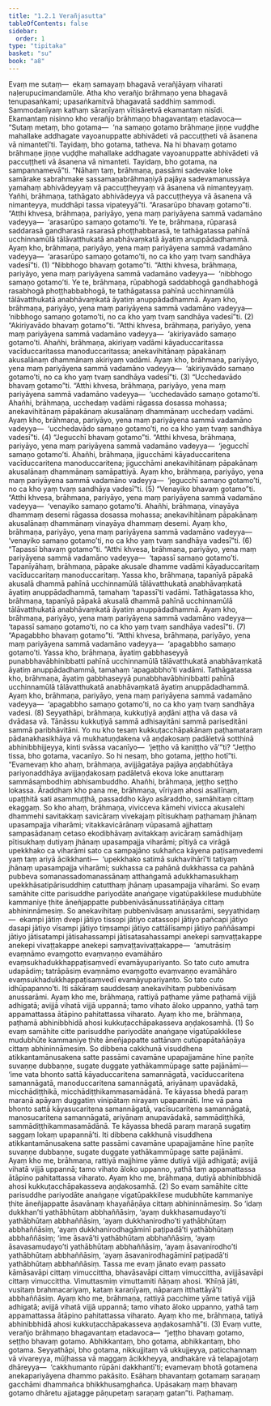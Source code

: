 ```yaml
---
title: "1.2.1 Verañjasutta"
tableOfContents: false
sidebar:
  order: 1
type: "tipitaka"
basket: "su"
book: "a8"
---
```



<DynamicBreadcrumb />

<Division number="11" book="a8">

<Paragraph number="92" book="a8">
Evaṃ me sutaṃ—  ekaṃ samayaṃ bhagavā verañjāyaṃ viharati naḷerupucimandamūle. Atha kho verañjo brāhmaṇo yena bhagavā tenupasaṅkami; upasaṅkamitvā bhagavatā saddhiṃ sammodi. Sammodanīyaṃ kathaṃ sāraṇīyaṃ vītisāretvā ekamantaṃ nisīdi. Ekamantaṃ nisinno kho verañjo brāhmaṇo bhagavantaṃ etadavoca—
</Paragraph>

<Paragraph number="93" book="a8">
“Sutaṃ metaṃ, bho gotama—  ‘na samaṇo gotamo brāhmaṇe jiṇṇe vuḍḍhe mahallake addhagate vayoanuppatte abhivādeti vā paccuṭṭheti vā āsanena vā nimantetī’ti. Tayidaṃ, bho gotama, tatheva. Na hi bhavaṃ gotamo brāhmaṇe jiṇṇe vuḍḍhe mahallake addhagate vayoanuppatte abhivādeti vā paccuṭṭheti vā āsanena vā nimanteti. Tayidaṃ, bho gotama, na sampannamevā”ti. “Nāhaṃ taṃ, brāhmaṇa, passāmi sadevake loke samārake sabrahmake sassamaṇabrāhmaṇiyā pajāya sadevamanussāya yamahaṃ abhivādeyyaṃ vā paccuṭṭheyyaṃ vā āsanena vā nimanteyyaṃ. Yañhi, brāhmaṇa, tathāgato abhivādeyya vā paccuṭṭheyya vā āsanena vā nimanteyya, muddhāpi tassa vipateyyā”ti.
</Paragraph>

<Paragraph number="94" book="a8">
“Arasarūpo bhavaṃ gotamo”ti. “Atthi khvesa, brāhmaṇa, pariyāyo, yena maṃ pariyāyena sammā vadamāno vadeyya—  ‘arasarūpo samaṇo gotamo’ti. Ye te, brāhmaṇa, rūparasā saddarasā gandharasā rasarasā phoṭṭhabbarasā, te tathāgatassa pahīnā ucchinnamūlā tālāvatthukatā anabhāvaṃkatā āyatiṃ anuppādadhammā. Ayaṃ kho, brāhmaṇa, pariyāyo, yena maṃ pariyāyena sammā vadamāno vadeyya—  ‘arasarūpo samaṇo gotamo’ti, no ca kho yaṃ tvaṃ sandhāya vadesī”ti. (1)
</Paragraph>

<Paragraph number="95" book="a8">
“Nibbhogo bhavaṃ gotamo”ti. “Atthi khvesa, brāhmaṇa, pariyāyo, yena maṃ pariyāyena sammā vadamāno vadeyya—  ‘nibbhogo samaṇo gotamo’ti. Ye te, brāhmaṇa, rūpabhogā saddabhogā gandhabhogā rasabhogā phoṭṭhabbabhogā, te tathāgatassa pahīnā ucchinnamūlā tālāvatthukatā anabhāvaṃkatā āyatiṃ anuppādadhammā. Ayaṃ kho, brāhmaṇa, pariyāyo, yena maṃ pariyāyena sammā vadamāno vadeyya—  ‘nibbhogo samaṇo gotamo’ti, no ca kho yaṃ tvaṃ sandhāya vadesī”ti. (2)
</Paragraph>

<Paragraph number="96" book="a8">
“Akiriyavādo bhavaṃ gotamo”ti. “Atthi khvesa, brāhmaṇa, pariyāyo, yena maṃ pariyāyena sammā vadamāno vadeyya—  ‘akiriyavādo samaṇo gotamo’ti. Ahañhi, brāhmaṇa, akiriyaṃ vadāmi kāyaduccaritassa vacīduccaritassa manoduccaritassa; anekavihitānaṃ pāpakānaṃ akusalānaṃ dhammānaṃ akiriyaṃ vadāmi. Ayaṃ kho, brāhmaṇa, pariyāyo, yena maṃ pariyāyena sammā vadamāno vadeyya—  ‘akiriyavādo samaṇo gotamo’ti, no ca kho yaṃ tvaṃ sandhāya vadesī”ti. (3)
</Paragraph>

<Paragraph number="97" book="a8">
“Ucchedavādo bhavaṃ gotamo”ti. “Atthi khvesa, brāhmaṇa, pariyāyo, yena maṃ pariyāyena sammā vadamāno vadeyya—  ‘ucchedavādo samaṇo gotamo’ti. Ahañhi, brāhmaṇa, ucchedaṃ vadāmi rāgassa dosassa mohassa; anekavihitānaṃ pāpakānaṃ akusalānaṃ dhammānaṃ ucchedaṃ vadāmi. Ayaṃ kho, brāhmaṇa, pariyāyo, yena maṃ pariyāyena sammā vadamāno vadeyya—  ‘ucchedavādo samaṇo gotamo’ti, no ca kho yaṃ tvaṃ sandhāya vadesī”ti. (4)
</Paragraph>

<Paragraph number="98" book="a8">
“Jegucchī bhavaṃ gotamo”ti. “Atthi khvesa, brāhmaṇa, pariyāyo, yena maṃ pariyāyena sammā vadamāno vadeyya—  ‘jegucchī samaṇo gotamo’ti. Ahañhi, brāhmaṇa, jigucchāmi kāyaduccaritena vacīduccaritena manoduccaritena; jigucchāmi anekavihitānaṃ pāpakānaṃ akusalānaṃ dhammānaṃ samāpattiyā. Ayaṃ kho, brāhmaṇa, pariyāyo, yena maṃ pariyāyena sammā vadamāno vadeyya—  ‘jegucchī samaṇo gotamo’ti, no ca kho yaṃ tvaṃ sandhāya vadesī”ti. (5)
</Paragraph>

<Paragraph number="99" book="a8">
“Venayiko bhavaṃ gotamo”ti. “Atthi khvesa, brāhmaṇa, pariyāyo, yena maṃ pariyāyena sammā vadamāno vadeyya—  ‘venayiko samaṇo gotamo’ti. Ahañhi, brāhmaṇa, vinayāya dhammaṃ desemi rāgassa dosassa mohassa; anekavihitānaṃ pāpakānaṃ akusalānaṃ dhammānaṃ vinayāya dhammaṃ desemi. Ayaṃ kho, brāhmaṇa, pariyāyo, yena maṃ pariyāyena sammā vadamāno vadeyya—  ‘venayiko samaṇo gotamo’ti, no ca kho yaṃ tvaṃ sandhāya vadesī”ti. (6)
</Paragraph>

<Paragraph number="100" book="a8">
“Tapassī bhavaṃ gotamo”ti. “Atthi khvesa, brāhmaṇa, pariyāyo, yena maṃ pariyāyena sammā vadamāno vadeyya—  ‘tapassī samaṇo gotamo’ti. Tapanīyāhaṃ, brāhmaṇa, pāpake akusale dhamme vadāmi kāyaduccaritaṃ vacīduccaritaṃ manoduccaritaṃ. Yassa kho, brāhmaṇa, tapanīyā pāpakā akusalā dhammā pahīnā ucchinnamūlā tālāvatthukatā anabhāvaṃkatā āyatiṃ anuppādadhammā, tamahaṃ ‘tapassī’ti vadāmi. Tathāgatassa kho, brāhmaṇa, tapanīyā pāpakā akusalā dhammā pahīnā ucchinnamūlā tālāvatthukatā anabhāvaṃkatā āyatiṃ anuppādadhammā. Ayaṃ kho, brāhmaṇa, pariyāyo, yena maṃ pariyāyena sammā vadamāno vadeyya—  ‘tapassī samaṇo gotamo’ti, no ca kho yaṃ tvaṃ sandhāya vadesī”ti. (7)
</Paragraph>

<Paragraph number="101" book="a8">
“Apagabbho bhavaṃ gotamo”ti. “Atthi khvesa, brāhmaṇa, pariyāyo, yena maṃ pariyāyena sammā vadamāno vadeyya—  ‘apagabbho samaṇo gotamo’ti. Yassa kho, brāhmaṇa, āyatiṃ gabbhaseyyā punabbhavābhinibbatti pahīnā ucchinnamūlā tālāvatthukatā anabhāvaṃkatā āyatiṃ anuppādadhammā, tamahaṃ ‘apagabbho’ti vadāmi. Tathāgatassa kho, brāhmaṇa, āyatiṃ gabbhaseyyā punabbhavābhinibbatti pahīnā ucchinnamūlā tālāvatthukatā anabhāvaṃkatā āyatiṃ anuppādadhammā. Ayaṃ kho, brāhmaṇa, pariyāyo, yena maṃ pariyāyena sammā vadamāno vadeyya—  ‘apagabbho samaṇo gotamo’ti, no ca kho yaṃ tvaṃ sandhāya vadesi. (8)
</Paragraph>

<Paragraph number="102" book="a8">
Seyyathāpi, brāhmaṇa, kukkuṭiyā aṇḍāni aṭṭha vā dasa vā dvādasa vā. Tānāssu kukkuṭiyā sammā adhisayitāni sammā pariseditāni sammā paribhāvitāni. Yo nu kho tesaṃ kukkuṭacchāpakānaṃ paṭhamataraṃ pādanakhasikhāya vā mukhatuṇḍakena vā aṇḍakosaṃ padāletvā sotthinā abhinibbhijjeyya, kinti svāssa vacanīyo—  ‘jeṭṭho vā kaniṭṭho vā’”ti? “Jeṭṭho tissa, bho gotama, vacanīyo. So hi nesaṃ, bho gotama, jeṭṭho hotī”ti.
</Paragraph>

<Paragraph number="103" book="a8">
“Evamevaṃ kho ahaṃ, brāhmaṇa, avijjāgatāya pajāya aṇḍabhūtāya pariyonaddhāya avijjaṇḍakosaṃ padāletvā ekova loke anuttaraṃ sammāsambodhiṃ abhisambuddho. Ahañhi, brāhmaṇa, jeṭṭho seṭṭho lokassa.
</Paragraph>

<Paragraph number="104" book="a8">
Āraddhaṃ kho pana me, brāhmaṇa, vīriyaṃ ahosi asallīnaṃ, upaṭṭhitā sati asammuṭṭhā, passaddho kāyo asāraddho, samāhitaṃ cittaṃ ekaggaṃ. So kho ahaṃ, brāhmaṇa, vivicceva kāmehi vivicca akusalehi dhammehi savitakkaṃ savicāraṃ vivekajaṃ pītisukhaṃ paṭhamaṃ jhānaṃ upasampajja viharāmi; vitakkavicārānaṃ vūpasamā ajjhattaṃ sampasādanaṃ cetaso ekodibhāvaṃ avitakkaṃ avicāraṃ samādhijaṃ pītisukhaṃ dutiyaṃ jhānaṃ upasampajja viharāmi; pītiyā ca virāgā upekkhako ca viharāmi sato ca sampajāno sukhañca kāyena paṭisaṃvedemi yaṃ taṃ ariyā ācikkhanti—  ‘upekkhako satimā sukhavihārī’ti tatiyaṃ jhānaṃ upasampajja viharāmi; sukhassa ca pahānā dukkhassa ca pahānā pubbeva somanassadomanassānaṃ atthaṅgamā adukkhamasukhaṃ upekkhāsatipārisuddhiṃ catutthaṃ jhānaṃ upasampajja viharāmi.
</Paragraph>

<Paragraph number="105" book="a8">
So evaṃ samāhite citte parisuddhe pariyodāte anaṅgaṇe vigatūpakkilese mudubhūte kammaniye ṭhite āneñjappatte pubbenivāsānussatiñāṇāya cittaṃ abhininnāmesiṃ. So anekavihitaṃ pubbenivāsaṃ anussarāmi, seyyathidaṃ—  ekampi jātiṃ dvepi jātiyo tissopi jātiyo catassopi jātiyo pañcapi jātiyo dasapi jātiyo vīsampi jātiyo tiṃsampi jātiyo cattālīsampi jātiyo paññāsampi jātiyo jātisatampi jātisahassampi jātisatasahassampi anekepi saṃvaṭṭakappe anekepi vivaṭṭakappe anekepi saṃvaṭṭavivaṭṭakappe—  ‘amutrāsiṃ evaṃnāmo evaṃgotto evaṃvaṇṇo evamāhāro evaṃsukhadukkhappaṭisaṃvedī evamāyupariyanto. So tato cuto amutra udapādiṃ; tatrāpāsiṃ evaṃnāmo evaṃgotto evaṃvaṇṇo evamāhāro evaṃsukhadukkhappaṭisaṃvedī evamāyupariyanto. So tato cuto idhūpapanno’ti. Iti sākāraṃ sauddesaṃ anekavihitaṃ pubbenivāsaṃ anussarāmi.
</Paragraph>

<Paragraph number="106" book="a8">
Ayaṃ kho me, brāhmaṇa, rattiyā paṭhame yāme paṭhamā vijjā adhigatā; avijjā vihatā vijjā uppannā; tamo vihato āloko uppanno, yathā taṃ appamattassa ātāpino pahitattassa viharato. Ayaṃ kho me, brāhmaṇa, paṭhamā abhinibbhidā ahosi kukkuṭacchāpakasseva aṇḍakosamhā. (1)
</Paragraph>

<Paragraph number="107" book="a8">
So evaṃ samāhite citte parisuddhe pariyodāte anaṅgaṇe vigatūpakkilese mudubhūte kammaniye ṭhite āneñjappatte sattānaṃ cutūpapātañāṇāya cittaṃ abhininnāmesiṃ. So dibbena cakkhunā visuddhena atikkantamānusakena satte passāmi cavamāne upapajjamāne hīne paṇīte suvaṇṇe dubbaṇṇe, sugate duggate yathākammūpage satte pajānāmi—  ‘ime vata bhonto sattā kāyaduccaritena samannāgatā, vacīduccaritena samannāgatā, manoduccaritena samannāgatā, ariyānaṃ upavādakā, micchādiṭṭhikā, micchādiṭṭhikammasamādānā. Te kāyassa bhedā paraṃ maraṇā apāyaṃ duggatiṃ vinipātaṃ nirayaṃ upapannāti. Ime vā pana bhonto sattā kāyasucaritena samannāgatā, vacīsucaritena samannāgatā, manosucaritena samannāgatā, ariyānaṃ anupavādakā, sammādiṭṭhikā, sammādiṭṭhikammasamādānā. Te kāyassa bhedā paraṃ maraṇā sugatiṃ saggaṃ lokaṃ upapannā’ti. Iti dibbena cakkhunā visuddhena atikkantamānusakena satte passāmi cavamāne upapajjamāne hīne paṇīte suvaṇṇe dubbaṇṇe, sugate duggate yathākammūpage satte pajānāmi.
</Paragraph>

<Paragraph number="108" book="a8">
Ayaṃ kho me, brāhmaṇa, rattiyā majjhime yāme dutiyā vijjā adhigatā; avijjā vihatā vijjā uppannā; tamo vihato āloko uppanno, yathā taṃ appamattassa ātāpino pahitattassa viharato. Ayaṃ kho me, brāhmaṇa, dutiyā abhinibbhidā ahosi kukkuṭacchāpakasseva aṇḍakosamhā. (2)
</Paragraph>

<Paragraph number="109" book="a8">
So evaṃ samāhite citte parisuddhe pariyodāte anaṅgaṇe vigatūpakkilese mudubhūte kammaniye ṭhite āneñjappatte āsavānaṃ khayañāṇāya cittaṃ abhininnāmesiṃ. So ‘idaṃ dukkhan’ti yathābhūtaṃ abbhaññāsiṃ, ‘ayaṃ dukkhasamudayo’ti yathābhūtaṃ abbhaññāsiṃ, ‘ayaṃ dukkhanirodho’ti yathābhūtaṃ abbhaññāsiṃ, ‘ayaṃ dukkhanirodhagāminī paṭipadā’ti yathābhūtaṃ abbhaññāsiṃ; ‘ime āsavā’ti yathābhūtaṃ abbhaññāsiṃ, ‘ayaṃ āsavasamudayo’ti yathābhūtaṃ abbhaññāsiṃ, ‘ayaṃ āsavanirodho’ti yathābhūtaṃ abbhaññāsiṃ, ‘ayaṃ āsavanirodhagāminī paṭipadā’ti yathābhūtaṃ abbhaññāsiṃ. Tassa me evaṃ jānato evaṃ passato kāmāsavāpi cittaṃ vimuccittha, bhavāsavāpi cittaṃ vimuccittha, avijjāsavāpi cittaṃ vimuccittha. Vimuttasmiṃ vimuttamiti ñāṇaṃ ahosi. ‘Khīṇā jāti, vusitaṃ brahmacariyaṃ, kataṃ karaṇīyaṃ, nāparaṃ itthattāyā’ti abbhaññāsiṃ.
</Paragraph>

<Paragraph number="110" book="a8">
Ayaṃ kho me, brāhmaṇa, rattiyā pacchime yāme tatiyā vijjā adhigatā; avijjā vihatā vijjā uppannā; tamo vihato āloko uppanno, yathā taṃ appamattassa ātāpino pahitattassa viharato. Ayaṃ kho me, brāhmaṇa, tatiyā abhinibbhidā ahosi kukkuṭacchāpakasseva aṇḍakosamhā”ti. (3)
</Paragraph>

<Paragraph number="111" book="a8">
Evaṃ vutte, verañjo brāhmaṇo bhagavantaṃ etadavoca—  “jeṭṭho bhavaṃ gotamo, seṭṭho bhavaṃ gotamo. Abhikkantaṃ, bho gotama, abhikkantaṃ, bho gotama. Seyyathāpi, bho gotama, nikkujjitaṃ vā ukkujjeyya, paṭicchannaṃ vā vivareyya, mūḷhassa vā maggaṃ ācikkheyya, andhakāre vā telapajjotaṃ dhāreyya—  ‘cakkhumanto rūpāni dakkhantī’ti; evamevaṃ bhotā gotamena anekapariyāyena dhammo pakāsito. Esāhaṃ bhavantaṃ gotamaṃ saraṇaṃ gacchāmi dhammañca bhikkhusaṃghañca. Upāsakaṃ maṃ bhavaṃ gotamo dhāretu ajjatagge pāṇupetaṃ saraṇaṃ gatan”ti.

</Paragraph>
</Division>

<Paragraph number="112" type="center" book="a8">
Paṭhamaṃ.
</Paragraph>